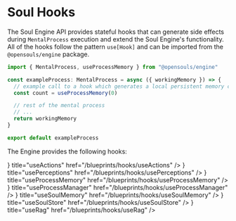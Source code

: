 # Soul Hooks

The Soul Engine API provides stateful hooks that can generate side effects during `MentalProcess` execution and extend the Soul Engine's functionality. All of the hooks follow the pattern `use[Hook]` and can be imported from the `@opensouls/engine` package.

```typescript filename="exampleProcess.ts" {1,5}
import { MentalProcess, useProcessMemory } from "@opensouls/engine"

const exampleProcess: MentalProcess = async ({ workingMemory }) => {
  // example call to a hook which generates a local persistent memory container
  const count = useProcessMemory(0)

  // rest of the mental process
  // ...
  return workingMemory
}

export default exampleProcess
```

The Engine provides the following hooks:




<Cards>
  <Card
    icon={<FaBolt />}
    title="useActions"
    href="/blueprints/hooks/useActions"
  />
  <Card
    icon={<FaEye />}
    title="usePerceptions"
    href="/blueprints/hooks/usePerceptions"
  />
  <Card
    icon={<FaMemory />}
    title="useProcessMemory"
    href="/blueprints/hooks/useProcessMemory"
  />
  <Card
    icon={<FaCog />}
    title="useProcessManager"
    href="/blueprints/hooks/useProcessManager"
  />
  <Card
    icon={<FaBrain />}
    title="useSoulMemory"
    href="/blueprints/hooks/useSoulMemory"
  />
  <Card
    icon={<FaDatabase />}
    title="useSoulStore"
    href="/blueprints/hooks/useSoulStore"
  />
  <Card
    icon={<FaSortAmountUpAlt />}
    title="useRag"
    href="/blueprints/hooks/useRag"
  />
</Cards>